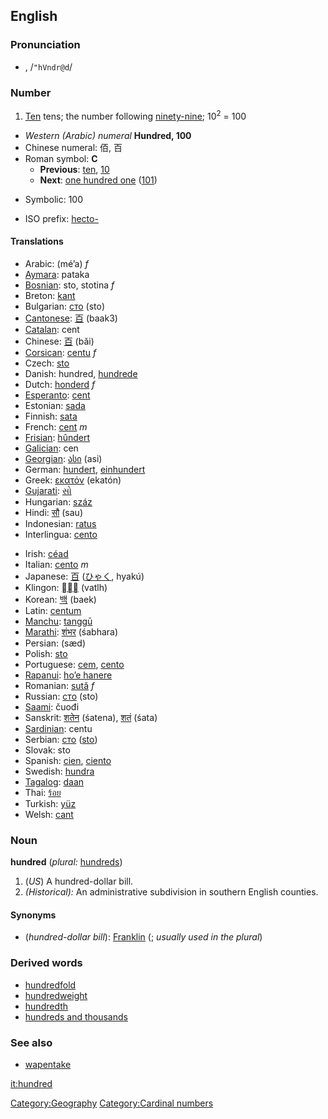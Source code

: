 ==English==
===Pronunciation===
*{{IPAchar|hŭn'drəd, /ˈhʌndrəd/}}, /<tt>"hVndr@d</tt>/

===Number===
#[[Ten]] tens; the number following [[ninety-nine]]; 10<sup>2</sup> = 100
*''Western (Arabic) numeral'' '''Hundred, 100'''
*Chinese numeral: 佰, 百
*Roman symbol: '''C'''
**'''Previous''': [[ten]], [[10]]
**'''Next''': [[one hundred one]] ([[101]])

*Symbolic: 100

*ISO prefix: [[hecto-]]

====Translations====
{{top}}
*Arabic: {{ARchar|[[مئة]]}} (mé’a) ''f''
*[[Aymara]]: pataka
*[[Bosnian]]: sto, stotina ''f''
*Breton: [[kant]]
*Bulgarian: [[сто]] (sto)
*[[Cantonese]]: [[百]] (baak3)
*[[Catalan]]: cent
*Chinese: [[百]] (bǎi)
*[[Corsican]]: [[centu]] ''f''
*Czech: [[sto#Czech|sto]]
*Danish: hundred, [[hundrede]]
*Dutch: [[honderd]] ''f''
*[[Esperanto]]: [[cent#Esperanto|cent]]
*Estonian: [[sada]]
*Finnish: [[sata]]
*French: [[cent#French|cent]] ''m''
*[[Frisian]]: [[hûndert]]
*[[Galician]]: cen
*[[Georgian]]: [[ასი]] (asi)
*German: [[hundert]], [[einhundert]]
*Greek: [[εκατόν]] (ekatón)
*[[Gujarati]]: [[સો]]
*Hungarian: [[száz]]
*Hindi: [[सौ]] (sau)
*Indonesian: [[ratus]]
*Interlingua: [[cento#Interlingua|cento]]
{{mid}}
*Irish: [[céad]]
*Italian: [[cento#Italian|cento]] ''m''
*Japanese: [[百]] ([[ひゃく]], hyakú)
*Klingon: [[]] (vatlh)
*Korean: [[백]] (baek)
*Latin: [[centum]]
*[[Manchu]]: [[tanggū]]
*[[Marathi]]: [[शंभर]] (śabhara)
*Persian: {{FAchar|[[صَد]]}} (sæd)
*Polish: [[sto#Polish|sto]]
*Portuguese: [[cem]], [[cento#Portuguese|cento]]
*[[Rapanui]]: [[ho’e hanere]]
*Romanian: [[sută]] ''f''
*Russian: [[сто]] (sto)
*[[Saami]]: čuođi
*Sanskrit: [[शतेन]] (śatena), [[शतं]] (śata)
*[[Sardinian]]: centu
*Serbian: [[сто]] ([[sto]])
*Slovak: sto
*Spanish: [[cien]], [[ciento]]
*Swedish: [[hundra]]
*[[Tagalog]]: [[daan]]
*Thai: [[ร้อย]]
*Turkish: [[yüz]]
*Welsh: [[cant#Welsh|cant]]
{{bottom}}

===Noun===
'''hundred''' (''plural:'' [[hundreds]])
#(''US'') A hundred-dollar bill.
#''(Historical):'' An administrative subdivision in southern English counties.

====Synonyms====
*(''hundred-dollar bill''): [[Franklin]] ({{slang}}; ''usually used in the plural'')

===Derived words===
*[[hundredfold]]
*[[hundredweight]]
*[[hundredth]]
*[[hundreds and thousands]]

===See also===
*[[wapentake]]

[[Category:Geography]]
[[Category:Cardinal numbers]]

[[it:hundred]]